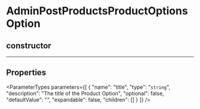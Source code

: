 
# AdminPostProductsProductOptionsOption

## constructor

___

## Properties

<ParameterTypes parameters={[
  {
    "name": "title",
    "type": "`string`",
    "description": "The title of the Product Option",
    "optional": false,
    "defaultValue": "",
    "expandable": false,
    "children": []
  }
]} />
